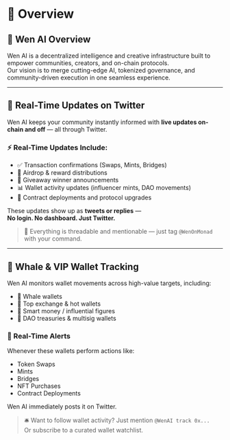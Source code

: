 # 📖 Overview

## 🚀 Wen AI Overview

Wen AI is a decentralized intelligence and creative infrastructure built to empower communities, creators, and on-chain protocols.  
Our vision is to merge cutting-edge AI, tokenized governance, and community-driven execution in one seamless experience.

---

## 📡 Real-Time Updates on Twitter

Wen AI keeps your community instantly informed with **live updates on-chain and off** — all through Twitter.

### ⚡ Real-Time Updates Include:

- ✅ Transaction confirmations (Swaps, Mints, Bridges)
- 🎁 Airdrop & reward distributions
- 🎯 Giveaway winner announcements
- 📊 Wallet activity updates (influencer mints, DAO movements)
- 🧩 Contract deployments and protocol upgrades

These updates show up as **tweets or replies** —  
**No login. No dashboard. Just Twitter.**

> 🧵 Everything is threadable and mentionable — just tag `@WenOnMonad` with your command.

---

## 🐋 Whale & VIP Wallet Tracking

Wen AI monitors wallet movements across high-value targets, including:

- 🐳 Whale wallets  
- 💼 Top exchange & hot wallets  
- 🧠 Smart money / influential figures  
- 🏦 DAO treasuries & multisig wallets  

### 🔔 Real-Time Alerts

Whenever these wallets perform actions like:

- Token Swaps  
- Mints  
- Bridges  
- NFT Purchases  
- Contract Deployments  

Wen AI immediately posts it on Twitter.

> 🛎 Want to follow wallet activity? Just mention `@WenAI track 0x...`  
> Or subscribe to a curated wallet watchlist.
